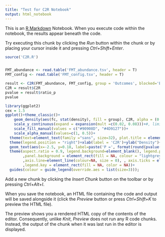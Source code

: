 ---
title: "Test for C2R Notebook"
output: html_notebook
---

This is an [R Markdown](http://rmarkdown.rstudio.com) Notebook. When you execute code within the notebook, the results appear beneath the code. 

Try executing this chunk by clicking the *Run* button within the chunk or by placing your cursor inside it and pressing *Ctrl+Shift+Enter*. 

```{r}
source('C2R.R')


FMT_abundance <- read.table('FMT_abundance.tsv', header = T)
FMT_config <- read.table('FMT_config.tsv', header = T)

```

```{r}
result <- C2R(FMT_abundance, FMT_config, group = 'Outcomes', blocked='Blocked')
C2R = result$C2R
pvalue = result$ratio_p
pvalue
```

```{r, fig.height=8}
library(ggplot2)
cex = 1.5
ggplot()+theme_classic()+
    geom_density(aes(fc, stat(density), fill = group), C2R, alpha = (0.3), color='NA')+
    scale_y_continuous(expand = expansion(mult =c(0.02, 0.08)))+#, limits = c(-0.005, 0.17)
    scale_fill_manual(values = c("#90908D", "#4D9127"))+
    scale_alpha_manual(values=c(1, 0.5))+
  theme(text=element_text(family ="sans", size=32), plot.title = element_text(size=34, hjust = 0.5), axis.text = element_text(size=32, color ='dimgray'), axis.title.x = element_text(size=34), axis.title.y = element_text(size=34))+
  theme(legend.position = "right")+xlab(label = 'C2R')+ylab("Density")+labs(title='')+
  geom_text(aes(x=-2.5, y=0.18, label=paste('P =', format(round(pvalue(pvalue), 5), nsmall = 4) )), size=8*cex, color='dimgrey')+
  theme(aspect.ratio = 0.9, legend.background=element_blank(), legend.position=c(5, 0.6)
        ,panel.background = element_rect(fill = NA, colour = "lightgrey", size = 3)
        ,axis.line=element_line(colour=NA, size = 0), , axis.ticks = element_line(size=1.5, color ='dimgray'), axis.ticks.length = unit(7, "pt")
        ,legend.key = element_rect(fill = NA, color = NA))+
  guides(colour = guide_legend(override.aes = list(size=3)));

```


Add a new chunk by clicking the *Insert Chunk* button on the toolbar or by pressing *Ctrl+Alt+I*.

When you save the notebook, an HTML file containing the code and output will be saved alongside it (click the *Preview* button or press *Ctrl+Shift+K* to preview the HTML file).

The preview shows you a rendered HTML copy of the contents of the editor. Consequently, unlike *Knit*, *Preview* does not run any R code chunks. Instead, the output of the chunk when it was last run in the editor is displayed.

